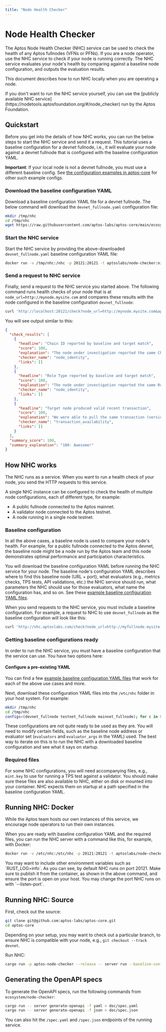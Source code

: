 ```yaml
---
title: "Node Health Checker"
---
```



# Node Health Checker 

The Aptos Node Health Checker (NHC) service can be used to check the health of any Aptos fullnodes (VFNs or PFNs).
If you are a node operator, use the NHC service to check if your node is running correctly. The NHC service evaluates
your node's health by comparing against a baseline node configuration, and outputs the evaluation results.

This document describes how to run NHC locally when you are operating a node.

<Callout type="info">
If you don't want to run the NHC service yourself, you can use the
[publicly available NHC service](https://nodetools.aptosfoundation.org/#/node_checker) run by the Aptos Foundation.
</Callout>

## Quickstart

Before you get into the details of how NHC works, you can run the below steps to start the NHC service and send it a request. This tutorial uses a baseline configuration for a devnet fullnode, i.e., it will evaluate your node against a devnet fullnode that is configured with the baseline configuration YAML.

**Important**: If your local node is not a devnet fullnode, you must use a different baseline config. See [the configuration examples in aptos-core](https://github.com/aptos-labs/aptos-core/tree/main/ecosystem/node-checker/configuration_examples) for other such example configs.

<Steps>

### Download the baseline configuration YAML

Download a baseline configuration YAML file for a devnet fullnode. The below command will download the `devnet_fullnode.yaml` configuration file:

```bash filename="Terminal"
mkdir /tmp/nhc
cd /tmp/nhc
wget https://raw.githubusercontent.com/aptos-labs/aptos-core/main/ecosystem/node-checker/configuration_examples/devnet_fullnode.yaml
```

### Start the NHC service

Start the NHC service by providing the above-downloaded `devnet_fullnode.yaml` baseline configuration YAML file:

```bash filename="Terminal"
docker run -v /tmp/nhc:/nhc -p 20121:20121 -t aptoslabs/node-checker:nightly /usr/local/bin/aptos-node-checker server run --baseline-config-paths /nhc/devnet_fullnode.yaml
```

### Send a request to NHC service

Finally, send a request to the NHC service you started above. The following command runs health checks of your node that is at `node_url=http://mynode.mysite.com` and compares these results with the node configured in the baseline configuration `devnet_fullnode`:

```bash filename="Terminal"
curl 'http://localhost:20121/check?node_url=http://mynode.mysite.com&api_port=80&baseline_configuration_id=devnet_fullnode'
```

You will see output similar to this:

```json filename="Terminal"
{
  "check_results": [
    {
      "headline": "Chain ID reported by baseline and target match",
      "score": 100,
      "explanation": "The node under investigation reported the same Chain ID 18 as is reported by the baseline node",
      "checker_name": "node_identity",
      "links": []
    },
    {
      "headline": "Role Type reported by baseline and target match",
      "score": 100,
      "explanation": "The node under investigation reported the same Role Type full_node as is reported by the baseline node",
      "checker_name": "node_identity",
      "links": []
    },
    {
      "headline": "Target node produced valid recent transaction",
      "score": 100,
      "explanation": "We were able to pull the same transaction (version: 3238616) from both your node and the baseline node. Great! This implies that your node is keeping up with other nodes in the network.",
      "checker_name": "transaction_availability",
      "links": []
    }
  ],
  "summary_score": 100,
  "summary_explanation": "100: Awesome!"
}
```

</Steps>

## How NHC works

The NHC runs as a service. When you want to run a health check of your node, you send the HTTP requests to this service.

A single NHC instance can be configured to check the health of multiple node configurations, each of different type, for example:

- A public fullnode connected to the Aptos mainnet.
- A validator node connected to the Aptos testnet.
- A node running in a single node testnet.

### Baseline configuration

In all the above cases, a baseline node is used to compare your node's health. For example, for a public fullnode connected to the Aptos devnet, the baseline node might be a node run by the Aptos team and this node demonstrates optimal performance and participation characteristics.

You will download the baseline configuration YAML before running the NHC service for your node. The baseline node's configuration YAML describes where to find this baseline node (URL + port), what evaluators (e.g., metrics checks, TPS tests, API validations, etc.) the NHC service should run, what parameters the NHC should use for those evaluators, what name the configuration has, and so on. See these [example baseline configuration YAML files](https://github.com/aptos-labs/aptos-core/tree/main/ecosystem/node-checker/configuration_examples).

When you send requests to the NHC service, you must include a baseline configuration. For example, a request to NHC to use `devnet_fullnode` as the baseline configuration will look like this:

```bash filename="Terminal"
curl 'http://nhc.aptoslabs.com/check?node_url=http://myfullnode.mysite.com&baseline_configuration_id=devnet_fullnode'
```

### Getting baseline configurations ready

In order to run the NHC service, you must have a baseline configuration that the service can use. You have two options here:

#### Configure a pre-existing YAML

You can find a few [example baseline configuration YAML files](https://github.com/aptos-labs/aptos-core/tree/main/ecosystem/node-checker/configuration_examples) that work for each of the above use cases and more.

Next, download these configuration YAML files into the `/etc/nhc` folder in your host system. For example:

```bash filename="Terminal"
mkdir /tmp/nhc
cd /tmp/nhc
configs=(devnet_fullnode testnet_fullnode mainnet_fullnode); for c in ${configs[@]}; do wget https://raw.githubusercontent.com/aptos-labs/aptos-core/main/ecosystem/node-checker/configuration_examples/$c.yaml; done
```

These configurations are not quite ready to be used as they are. You will need to modify certain fields, such as the baseline node address or evaluator set (`evaluators` and `evaluator_args` in the YAML) used. The best way to iterate on this is to run the NHC with a downloaded baseline configuration and see what it says on startup.

### Required files

For some NHC configurations, you will need accompanying files, e.g., `mint.key` to use for running a TPS test against a validator. You should make sure these files are also available to NHC, either on disk or mounted into your container. NHC expects them on startup at a path specified in the baseline configuration YAML.

## Running NHC: Docker

<Callout type="info">
While the Aptos team hosts our own instances of this service, we encourage node operators to run their own instances.
</Callout>

When you are ready with baseline configuration YAML and the required files, you can run the NHC server with a command like this, for example, with Docker:

```bash filename="Terminal"
docker run -v /etc/nhc:/etc/nhc -p 20121:20121 -t aptoslabs/node-checker:nightly /usr/local/bin/aptos-node-checker server run --baseline-config-paths /tmp/nhc/devnet_fullnode.yaml /tmp/nhc/testnet_fullnode.yaml /tmp/nhc/mainnet/fullnode.yaml
```

<Callout type="info">
You may want to include other environment variables such as `RUST_LOG=info`. As you can see, by default NHC runs on port 20121. Make sure to publish it from the container, as shown in the above command, and ensure the port is open on your host. You may change the port NHC runs on with `--listen-port`.
</Callout>

## Running NHC: Source

First, check out the source:

```bash filename="Terminal"
git clone git@github.com:aptos-labs/aptos-core.git
cd aptos-core
```

Depending on your setup, you may want to check out a particular branch, to ensure NHC is compatible with your node, e.g., `git checkout --track devnet`.

Run NHC:

```bash filename="Terminal"
cargo run -p aptos-node-checker --release -- server run --baseline-config-paths /tmp/nhc/devnet_fullnode.yaml
```

## Generating the OpenAPI specs

To generate the OpenAPI specs, run the following commands from `ecosystem/node-checker`:

```bash filename="Terminal"
cargo run -- server generate-openapi -f yaml > doc/spec.yaml
cargo run -- server generate-openapi -f json > doc/spec.json
```

You can also hit the `/spec.yaml` and `/spec.json` endpoints of the running service.
